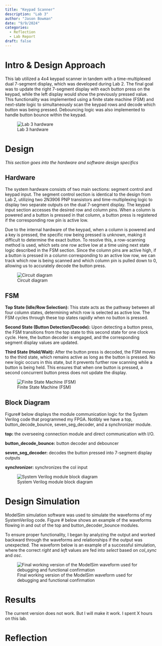 ```yaml
---
title: "Keypad Scanner"
description: "Lab 3"
author: "Jason Bowman"
date: "9/9/2024"
categories:
  - Reflection
  - Lab Report
draft: false
---
```

# Intro & Design Approach
This lab utilized a 4x4 keypad scanner in tandem with a time-multiplexed dual 7-segment display, which was developed during Lab 2. The final goal was to update the right 7-segment display with each button press on the keypad, while the left display would show the previously pressed value. This functionality was implemented using a finite state machine (FSM) and next-state logic to simultaneously scan the keypad rows and decode which button was being pressed. Debouncing logic was also implemented to handle button bounce within the keypad.

![Lab 3 hardware](images/hardware.jpeg)

# Design
*This section goes into the hardware and software design specifics*

## Hardware
The system hardware consists of two main sections: segment control and keypad input. The segment control section is identical to the design from Lab 2, utilizing two 2N3906 PNP transistors and time-multiplexing logic to display two separate outputs on the dual 7-segment display. The keypad input section accesses the desired row and column pins. When a column is powered and a button is pressed in that column, a button press is registered if the corresponding row pin is active low.

Due to the internal hardware of the keypad, when a column is powered and a key is pressed, the specific row being pressed is unknown, making it difficult to determine the exact button. To resolve this, a row-scanning method is used, which sets one row active low at a time using next state logic described in the FSM section. Since the column pins are active high, if a button is pressed in a column corresponding to an active low row, we can track which row is being scanned and which column pin is pulled down to 0, allowing us to accurately decode the button press.

![Circuit diagram](images/circuit.jpeg)

## FSM
**Top State (Idle/Row Selection):** This state acts as the pathway between all four column states, determining which row is selected as active low. The FSM cycles through these top states rapidly when no button is pressed.

**Second State (Button Detection/Decode):** Upon detecting a button press, the FSM transitions from the top state to this second state for one clock cycle. Here, the button decoder is engaged, and the corresponding segment display values are updated.

**Third State (Hold/Wait):** After the button press is decoded, the FSM moves to the third state, which remains active as long as the button is pressed. No new logic occurs in this state, but it prevents further row scanning while a button is being held. This ensures that when one button is pressed, a second concurrent button press does not update the display.

![Finite State Machine (FSM)](images/fsm.jpeg)

## Block Diagram
Figure# below displays the module communication logic for the System Verilog code that programmed my FPGA. Notibly we have a top, button_decode_bounce, seven_seg_decoder, and a synchronizer module.

**top:** the overseeing connection module and direct communication with I/O.

**button_decode_bounce:** button decoder and debouncer

**seven_seg_decoder:** decodes the button pressed into 7-segment display outputs

**synchronizer:** synchronizes the col input

![System Verilog module block diagram](images/block.jpeg)

# Design Simulation
ModelSim simulation software was used to simulate the waveforms of my SystemVerilog code. Figure # below shows an example of the waveforms flowing in and out of the top and button_decoder_bounce modules.

To ensure proper functionality, I began by analyzing the output and worked backward through the waveforms and relationships if the output was unexpected. The waveform below is an example of a successful simulation, where the correct *right* and *left* values are fed into *select* based on *col_sync* and *osc*.

![Final working version of the ModelSim waveform used for debugging and functional confirmation](images/sim.jpeg)

# Results
The current version does not work. But I will make it work. I spent X hours on this lab.

# Reflection

